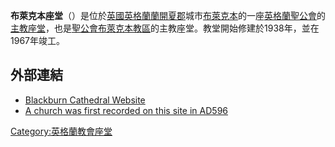 '''布萊克本座堂'''（{{lang-en|Blackburn Cathedral}}）是位於[[英國|英國]][[英格蘭|英格蘭]][[蘭開夏郡|蘭開夏郡]]城市[[布萊克本|布萊克本]]的一座[[英格蘭聖公會|英格蘭聖公會]]的[[主教座堂|主教座堂]]，也是[[聖公會布萊克本教區|聖公會布萊克本教區]]的主教座堂。教堂開始修建於1938年，並在1967年竣工。

==外部連結==
{{Commons category|Blackburn Cathedral}}
*[http://www.blackburncathedral.com/ Blackburn Cathedral Website] {{Wayback|url=http://www.blackburncathedral.com/ |date=20150328210629 }}
*[https://web.archive.org/web/20110213033203/http://www.simonet.com/pages/cathedral/index.php A church was first recorded on this site in AD596]

{{Authority control}}
[[Category:英格蘭教會座堂|Category:英格蘭教會座堂]]